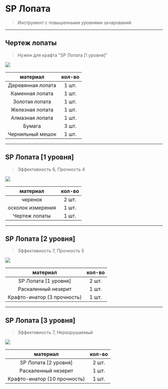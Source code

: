 # SP Лопата
> Инструмент с повышенными уровнями зачарований

--------

## Чертеж лопаты 
> Нужен для крафта "SP Лопата [1 уровня]"

<img src="https://raw.githubusercontent.com/mc-eternity/web-wikipages/refs/heads/master/assets/draw_shovel.webp" />

| материал | кол-во |
| :---------: | :---------: |
| Деревянная лопата | 1 шт. |
| Каменная лопата | 1 шт. |
| Золотая лопата | 1 шт. |
| Железная лопата | 1 шт. |
| Алмазная лопата | 1 шт. |
| Бумага | 3 шт. |
| Чернильный мешок | 1 шт. |

--------

## SP Лопата [1 уровня]
> Эффективность 6, Прочность 4 

<img src="https://raw.githubusercontent.com/mc-eternity/web-wikipages/refs/heads/master/assets/spshovel.webp" />

| материал | кол-во |
| :---------: | :---------: |
| черенок | 2 шт. |
| осколок измерения | 1 шт. |
| Чертеж лопаты | 1 шт. |

--------

## SP Лопата [2 уровня]
> Эффективность 7, Прочность 5 

<img src="https://raw.githubusercontent.com/mc-eternity/web-wikipages/refs/heads/master/assets/spshovel2.webp" />

| материал | кол-во |
| :---------: | :---------: |
| SP Лопата [1 уровня] | 2 шт. |
| Раскаленный незерит | 1 шт. |
| Крафто-инатор (3 прочность) | 1 шт. |

--------

## SP Лопата [3 уровня]
> Эффективность 7, Неразрушаемый

<img src="https://raw.githubusercontent.com/mc-eternity/web-wikipages/refs/heads/master/assets/spshovel3.webp" />

| материал | кол-во |
| :---------: | :---------: |
| SP Лопата [2 уровня] | 2 шт. |
| Раскаленный незерит | 1 шт. |
| Крафто-инатор (10 прочность) | 1 шт. |
